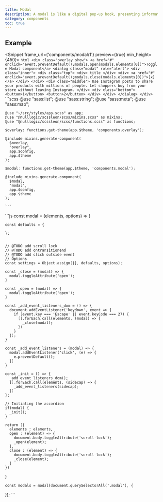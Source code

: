 ```yaml
---
title: Modal
description: A modal is like a digital pop-up book, presenting information in a way that demands your attention. It's the trusty sidekick of web pages, helping users navigate and interact with a website without feeling overwhelmed by a barrage of text. With a modal, you can easily display important information, without having to scroll through endless pages of content.
category: components
toc: true
---
```


## Example

<Snippet frame_url={'components/modal/1'} preview={true} min_height={450}>
  <Fragment slot="html">
    ```html
    <div class="overlay show">
      <a href="#" onclick="event.preventDefault();modals.open(modals.elements[0])">Toggle Modal component</a>
      <dialog class="modal" role="alert">
        <div class="inner">
          <div class="top">
            <div>
              title
            </div>
            <div>
              <a href="#" onclick="event.preventDefault();modals.close(modals.elements[0])">[x]</a>
            </div>
          </div>
          <div class="middle">
            Use Instagram posts to share your products with millions of people. Let shoppers buy from your store without leaving Instagram.
          </div>
          <div class="bottom">
            <button>1</button>
            <button>2</button>
          </div>
        </div>
      </dialog>
    </div>
    ```
  </Fragment>
  <Fragment slot="scss">
    ```scss
    @use "sass:list";
    @use "sass:string";
    @use "sass:meta";
    @use "sass:map";

    @use "~/src/styles/app.scss" as app;
    @use "@nulllogic/scssleon/scss/mixins.scss" as mixins;
    @use "@nulllogic/scssleon/scss/functions.scss" as functions;

    $overlay: functions.get-theme(app.$theme, 'components.overlay');

    @include mixins.generate-component(
      $overlay,
      "overlay",
      app.$config,
      app.$theme
    );

    $modal: functions.get-theme(app.$theme, 'components.modal');

    @include mixins.generate-component(
      $modal,
      "modal",
      app.$config,
      app.$theme
    );

    ```
  </Fragment>
  <Fragment slot={'js'}>
    ```js
    const modal = (elements, options) => {

    const defaults = {

    };


    // @TODO add scroll lock
    // @TODO add ontransitionend
    // @TODO add click outside event
    // Options
    const settings = Object.assign({}, defaults, options);

    const _close = (modal) => {
      modal.toggleAttribute('open');
    }

    const _open = (modal) => {
      modal.toggleAttribute('open');
    }

    const _add_event_listeners_dom = () => {
      document.addEventListener('keydown', event => {
        if (event.key === 'Escape' || event.keyCode === 27) {
          [].forEach.call(elements, (modal) => {
            _close(modal);
          })
        }
      });
    }

    const _add_event_listeners = (modal) => {
      modal.addEventListener('click', (e) => {
        e.preventDefault();
      })
    }

    const _init = () => {
      _add_event_listeners_dom();
      [].forEach.call(elements, (sidecap) => {
        _add_event_listeners(sidecap);
      })
    };

    // Initiating the accordion
    if(modal) {
      _init();
    }

    return ({
      elements : elements,
      open : (element) => {
        document.body.toggleAttribute('scroll-lock');
        _open(element);
      },
      close : (element) => {
        document.body.toggleAttribute('scroll-lock');
        _close(element);
      }
    })
  }

    const modals = modal(document.querySelectorAll('.modal'), {
  });
    ```
  </Fragment>
</Snippet>